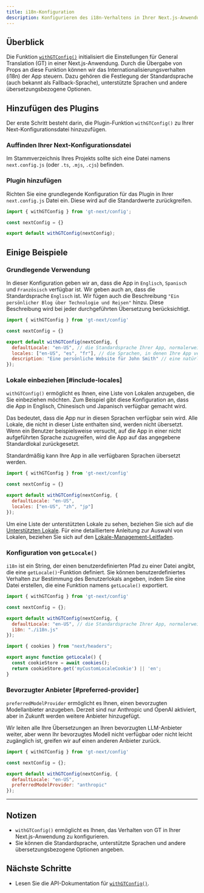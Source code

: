 ```yaml
---
title: i18n-Konfiguration
description: Konfigurieren des i18n-Verhaltens in Ihrer Next.js-Anwendung
---
```


## Überblick

Die Funktion [`withGTConfig()`](/docs/next/api/config/withGTConfig) initialisiert die Einstellungen für General Translation (GT) in einer Next.js-Anwendung.
Durch die Übergabe von Props an diese Funktion können wir das Internationalisierungsverhalten (i18n) der App steuern.
Dazu gehören die Festlegung der Standardsprache (auch bekannt als Fallback-Sprache), unterstützte Sprachen und andere übersetzungsbezogene Optionen.


## Hinzufügen des Plugins

Der erste Schritt besteht darin, die Plugin-Funktion `withGTConfig()` zu Ihrer Next-Konfigurationsdatei hinzuzufügen.

### Auffinden Ihrer Next-Konfigurationsdatei

Im Stammverzeichnis Ihres Projekts sollte sich eine Datei namens `next.config.js` (oder `.ts`, `.mjs`, `.cjs`) befinden.

<Files>
  <Folder name="my-app" defaultOpen={true}>
    <Folder name="src" defaultOpen>
      <Folder name="app">
        <File name="page.js" />
      </Folder>
      <Folder name="components">
        <File name="Header.js" />
        <File name="Footer.js" />
      </Folder>
    </Folder>
    <Folder name="public">
      <File name="favicon.ico" />
    </Folder>
    <File name="next.config.js" />
    <File name=".gitignore" />
    <File name="package.json" />
    <File name="README.md" />
  </Folder>
</Files>

### Plugin hinzufügen

Richten Sie eine grundlegende Konfiguration für das Plugin in Ihrer `next.config.js` Datei ein.
Diese wird auf die Standardwerte zurückgreifen.

```js title="next.config.mjs" copy
import { withGTConfig } from 'gt-next/config';

const nextConfig = {}

export default withGTConfig(nextConfig);
```

## Einige Beispiele

### Grundlegende Verwendung

In dieser Konfiguration geben wir an, dass die App in `Englisch`, `Spanisch` und `Französisch` verfügbar ist.
Wir geben auch an, dass die Standardsprache `Englisch` ist.
Wir fügen auch die Beschreibung `"Ein persönlicher Blog über Technologie und Reisen"` hinzu.
Diese Beschreibung wird bei jeder durchgeführten Übersetzung berücksichtigt.

```js title="next.config.mjs" copy
import { withGTConfig } from 'gt-next/config'

const nextConfig = {}

export default withGTConfig(nextConfig, {
  defaultLocale: "en-US", // die Standardsprache Ihrer App, normalerweise "en" oder "en-US"
  locales: ["en-US", "es", "fr"], // die Sprachen, in denen Ihre App verfügbar ist
  description: "Eine persönliche Website für John Smith" // eine natürliche Sprachbeschreibung Ihrer Website, die bei der Übersetzung hilft
});
```

### Lokale einbeziehen [#include-locales]

`withGTConfig()` ermöglicht es Ihnen, eine Liste von Lokalen anzugeben, die Sie einbeziehen möchten.
Zum Beispiel gibt diese Konfiguration an, dass die App in Englisch, Chinesisch und Japanisch verfügbar gemacht wird.

Das bedeutet, dass die App nur in diesen Sprachen verfügbar sein wird.
Alle Lokale, die nicht in dieser Liste enthalten sind, werden nicht übersetzt.
Wenn ein Benutzer beispielsweise versucht, auf die App in einer nicht aufgeführten Sprache zuzugreifen, wird die App auf das angegebene Standardlokal zurückgesetzt.

<Callout>
    Standardmäßig kann Ihre App in alle verfügbaren Sprachen übersetzt werden.
</Callout>

```js title="next.config.mjs"
import { withGTConfig } from 'gt-next/config'

const nextConfig = {}

export default withGTConfig(nextConfig, {
  defaultLocale: "en-US",
  locales: ["en-US", "zh", "jp"]
});

```

Um eine Liste der unterstützten Lokale zu sehen, beziehen Sie sich auf die [Unterstützten Lokale](/docs/reference/supported-locales).
Für eine detailliertere Anleitung zur Auswahl von Lokalen, beziehen Sie sich auf den [Lokale-Management-Leitfaden](/docs/next/reference/locale-management).

### Konfiguration von `getLocale()`

`i18n` ist ein String, der einen benutzerdefinierten Pfad zu einer Datei angibt, die eine `getLocale()`-Funktion definiert.
Sie können benutzerdefiniertes Verhalten zur Bestimmung des Benutzerlokals angeben, indem Sie eine Datei erstellen, die eine Funktion namens `getLocale()` exportiert.

```js title="myapp/next.config.mjs" copy
import { withGTConfig } from 'gt-next/config'

const nextConfig = {};

export default withGTConfig(nextConfig, {
  defaultLocale: "en-US", // die Standardsprache Ihrer App, normalerweise "en" oder "en-US"
  i18n: "./i18n.js"
});
```


```js title="myapp/i18n.js" copy
import { cookies } from "next/headers";

export async function getLocale() {
  const cookieStore = await cookies();
  return cookieStore.get('myCustomLocaleCookie') || 'en';
}
```

### Bevorzugter Anbieter [#preferred-provider]

`preferredModelProvider` ermöglicht es Ihnen, einen bevorzugten Modellanbieter anzugeben.
Derzeit sind nur Anthropic und OpenAI aktiviert, aber in Zukunft werden weitere Anbieter hinzugefügt.

Wir leiten alle Ihre Übersetzungen an Ihren bevorzugten LLM-Anbieter weiter, aber wenn Ihr bevorzugtes Modell nicht verfügbar oder nicht leicht zugänglich ist, greifen wir auf einen anderen Anbieter zurück.

```js title="next.config.mjs" copy
import { withGTConfig } from 'gt-next/config'

const nextConfig = {};

export default withGTConfig(nextConfig, {
  defaultLocale: "en-US",
  preferredModelProvider: "anthropic"
});
```

---

## Notizen
 * `withGTConfig()` ermöglicht es Ihnen, das Verhalten von GT in Ihrer Next.js-Anwendung zu konfigurieren.
 * Sie können die Standardsprache, unterstützte Sprachen und andere übersetzungsbezogene Optionen angeben.


## Nächste Schritte
 * Lesen Sie die API-Dokumentation für [`withGTConfig()`](/docs/next/api/config/withGTConfig).